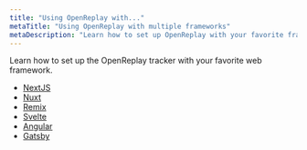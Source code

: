 ```yaml
---
title: "Using OpenReplay with..."
metaTitle: "Using OpenReplay with multiple frameworks"
metaDescription: "Learn how to set up OpenReplay with your favorite framework"
---
```


Learn how to set up the OpenReplay tracker with your favorite web framework.

- [NextJS](using-or/next)
- [Nuxt](using-or/nuxt)
- [Remix](using-or/remix)
- [Svelte](using-or/svelte)
- [Angular](using-or/angular)
- [Gatsby](using-or/gatsby)
